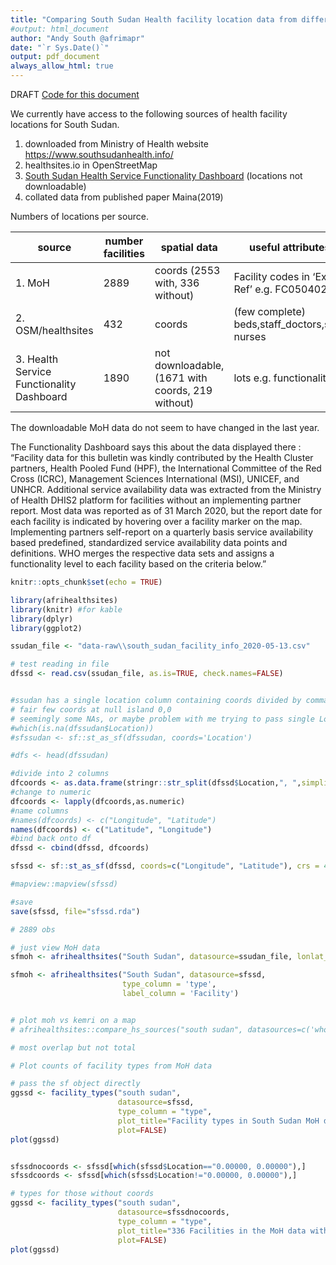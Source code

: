 ```yaml
---
title: "Comparing South Sudan Health facility location data from different sources"
#output: html_document
author: "Andy South @afrimapr"
date: "`r Sys.Date()`"
output: pdf_document
always_allow_html: true
---
```


DRAFT
[Code for this document](https://github.com/afrimapr/afrimapr_dev/blob/master/compare_moh_southsudan.Rmd)

We currently have access to the following sources of health facility locations for South Sudan.

1. downloaded from Ministry of Health website [https://www.southsudanhealth.info/](https://www.southsudanhealth.info/)
1. healthsites.io in OpenStreetMap
1. [South Sudan Health Service Functionality Dashboard](https://southsudanhsf.shinyapps.io/hsf_dashboard/) (locations not downloadable)
1. collated data from published paper Maina(2019) 

Numbers of locations per source.

source  | number facilities | spatial data | useful attributes
------------ | ---------- | ------------------ | ------------------
1. MoH     |  2889 | coords (2553 with, 336 without) |  Facility codes in 'Ext Ref' e.g. FC05040202
2. OSM/healthsites    | 432 | coords | (few complete) beds,staff_doctors,staff nurses
3. Health Service Functionality Dashboard | 1890 | not downloadable, (1671 with coords, 219 without) | lots e.g. functionality

The downloadable MoH data do not seem to have changed in the last year.

The Functionality Dashboard says this about the data displayed there : "Facility data for this bulletin was kindly contributed by the Health Cluster partners, Health Pooled Fund (HPF), the International Committee of the Red Cross (ICRC), Management Sciences International (MSI), UNICEF, and UNHCR. Additional service availability data was extracted from the Ministry of Health DHIS2 platform for facilities without an implementing partner report. Most data was reported as of 31 March 2020, but the report date for each facility is indicated by hovering over a facility marker on the map. Implementing partners self-report on a quarterly basis service availability based predefined, standardized service availability data points and definitions. WHO merges the respective data sets and assigns a functionality level to each facility based on the criteria below."

```r
knitr::opts_chunk$set(echo = TRUE)

library(afrihealthsites)
library(knitr) #for kable
library(dplyr)
library(ggplot2)

```


```r

ssudan_file <- "data-raw\\south_sudan_facility_info_2020-05-13.csv"

# test reading in file
dfssd <- read.csv(ssudan_file, as.is=TRUE, check.names=FALSE)


#ssudan has a single location column containing coords divided by commas as strings 
# fair few coords at null island 0,0
# seemingly some NAs, or maybe problem with me trying to pass single Location rather than 2 columns
#which(is.na(dfssudan$Location))
#sfssudan <- sf::st_as_sf(dfssudan, coords='Location')

#dfs <- head(dfssudan)

#divide into 2 columns
dfcoords <- as.data.frame(stringr::str_split(dfssd$Location,", ",simplify=TRUE), stringsAsFactors = FALSE)
#change to numeric
dfcoords <- lapply(dfcoords,as.numeric)
#name columns
#names(dfcoords) <- c("Longitude", "Latitude")
names(dfcoords) <- c("Latitude", "Longitude")
#bind back onto df
dfssd <- cbind(dfssd, dfcoords)

sfssd <- sf::st_as_sf(dfssd, coords=c("Longitude", "Latitude"), crs = 4326)

#mapview::mapview(sfssd)

#save
save(sfssd, file="sfssd.rda")

```


```r

# 2889 obs

# just view MoH data
sfmoh <- afrihealthsites("South Sudan", datasource=ssudan_file, lonlat_columns = "Location")

sfmoh <- afrihealthsites("South Sudan", datasource=sfssd,                              
                         type_column = 'type',
                         label_column = 'Facility')


# plot moh vs kemri on a map
# afrihealthsites::compare_hs_sources("south sudan", datasources=c('who',ssudan_file))

# most overlap but not total


```


```r

# Plot counts of facility types from MoH data

# pass the sf object directly
ggssd <- facility_types("south sudan", 
                        datasource=sfssd,
                        type_column = "type",
                        plot_title="Facility types in South Sudan MoH data",
                        plot=FALSE)
plot(ggssd)



```



```r


sfssdnocoords <- sfssd[which(sfssd$Location=="0.00000, 0.00000"),] 
sfssdcoords <- sfssd[which(sfssd$Location!="0.00000, 0.00000"),] 

# types for those without coords
ggssd <- facility_types("south sudan", 
                        datasource=sfssdnocoords,
                        type_column = "type",
                        plot_title="336 Facilities in the MoH data with no coordinates",
                        plot=FALSE)
plot(ggssd)


```


